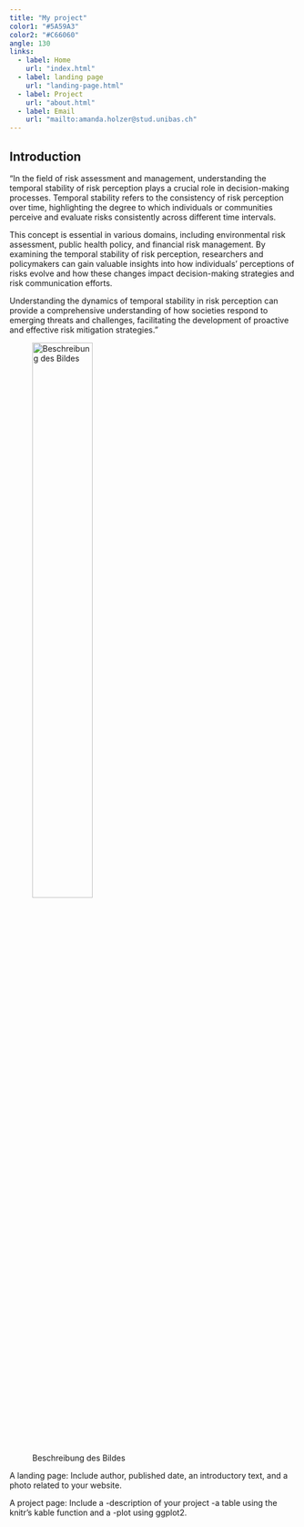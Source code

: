 ```yaml
---
title: "My project"
color1: "#5A59A3"
color2: "#C66060"
angle: 130
links:
  - label: Home
    url: "index.html"
  - label: landing page
    url: "landing-page.html"
  - label: Project
    url: "about.html"
  - label: Email
    url: "mailto:amanda.holzer@stud.unibas.ch"
---
```


## Introduction

"In the field of risk assessment and management, understanding the temporal stability of risk perception plays a crucial role in decision-making processes. Temporal stability refers to the consistency of risk perception over time, highlighting the degree to which individuals or communities perceive and evaluate risks consistently across different time intervals.

This concept is essential in various domains, including environmental risk assessment, public health policy, and financial risk management. By examining the temporal stability of risk perception, researchers and policymakers can gain valuable insights into how individuals' perceptions of risks evolve and how these changes impact decision-making strategies and risk communication efforts.

Understanding the dynamics of temporal stability in risk perception can provide a comprehensive understanding of how societies respond to emerging threats and challenges, facilitating the development of proactive and effective risk mitigation strategies."

![Beschreibung des Bildes](C:/Users/holze/Documents/Website/highlight3.jpg){ width=50% }

A landing page: Include author, published date, an introductory text, and a photo related to your website.




A project page: Include a 
-description of your project
-a table using the knitr’s kable function and a 
-plot using ggplot2. 
